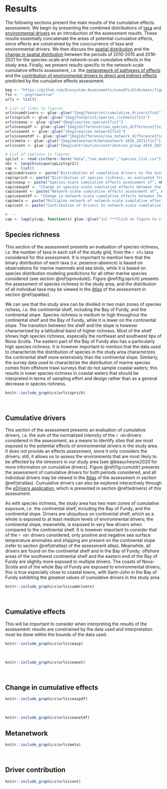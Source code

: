 # Results {#results}

The following sections present the main results of the cumulative effects assessment. We begin by presenting the combined distributions of [taxa](#sprichres) and [environmental drivers](#cumdrres) as an introduction of the assessment results. These results essentially concatenate the areas of potential cumulative effects, since effects are constrained by the cooccurrence of taxa and environmental drivers. We then discuss the [spatial distribution](#ceares) and the [change in spatial distrbution](#diffres) between the periods of 2010-2015 and 2016-2021 for the species-scale and network-scale cumulative effects in the study area. Finally, we present results specific to the network-scale cumulative effects assessment, *i.e.* the [metanetwork of pathways of effects](#metares) and the [contribution of environmental drivers to direct and indirect effects](#contributionres) predicted by the cumulative effects assessment.

```r
beg <- "https://github.com/Ecosystem-Assessments/nceadfo/blob/main/figures/atlas/"
fin <- ".png?raw=true"
urls <- list()

# List of links to figures
urls$cumdrivers <- glue::glue("{beg}footprint/cumulative_drivers{fin}") 
urls$sprich <- glue::glue("{beg}footprint/species_richness{fin}") 
urls$ceasp <- glue::glue("{beg}cea/cea_species{fin}") 
urls$ceaspdf <- glue::glue("{beg}difference/cea_species_difference{fin}") 
urls$ceanet <- glue::glue("{beg}cea/cea_network{fin}") 
urls$ceanetdf <- glue::glue("{beg}difference/cea_network_difference{fin}") 
urls$meta <- glue::glue("{beg}metanetwork/metanetwork-2016_2021{fin}") 
urls$cont <- glue::glue("{beg}contribution/contribution_group-2016_2021{fin}") 

# List of captions to figures
spList <- read.csv(here::here("data","cea_modules","species_list.csv"))
nGr <- length(unique(spList$gr2))
cap <- list()
cap$cumdrivers <- paste("Distribution of cumulative drivers on the Scotian Shelf Bioregion in eastern Canada for the periods of 2010-2015 and 2015-2016. Cumulative drivers are evaluated as the sum of the normalized intensity (scaled between 0 and 1) of the", nDr, "drivers considered for the assessment ($E_{S_x} = \\sum_{j=1}^m S_{j,x}$); it identifies areas that are most exposed to the potential effects of the environmental drivers considered for the cumulative effects assessment. Refer to @beauchesne2020 for more details.")
cap$sprich <- paste("Distribution of species richness, as evaluated from the", nTx, "taxa considered in the cumulative effects assessment and the results of the species distribution modeling. See section \\@ref(spmodule) for more information.")
cap$ceasp <- paste("Species-scale cumulative effects assessment of", nDr, "drivers on", nTx, "taxa of the Scotian Shelf Bioregion in eastern Canada, using the @halpern2008a method. See section \\@ref(speciesmethod) for more details on the approach.")
cap$ceaspdf <- "Change in species-scale cumulative effects between the periods of 2010-2015 and 2016-2021 on the Scotian Shelf Bioregion in eastern Canada."
cap$ceanet <- paste("Network-scale cumulative effects assessment of", nDr, "drivers on", nTx, "taxa of the Scotian Shelf Bioregion in eastern Canada, using the @beauchesne2020c method explicitly considering the underlying structure of the ecological community. See section \\@ref(networkmethod) for more details on the approach.")
cap$ceanetdf <- "Change in network-scale cumulative effects between the periods of 2010-2015 and 2016-2021 on the Scotian Shelf Bioregion in eastern Canada."
cap$meta <- paste("Multiplex network of network-scale cumulative effects on the Scotian Shelf Bioregion presenting the metaweb of interactions between the", nTx, "taxa considered (grey connections), the presence of an effect of individual drivers on each taxa (colored connections), the overall cumulative effect on each taxon (taxa point size) and the mean effect of drivers on all taxa (driver point size)")
cap$cont <- paste("Contribution of drivers to network-scale cumulative effects of taxa classified by taxonomic groups. Mean contribution of", nDr, "drivers to the cumulative effects ($C / km^2$) of", nTx, "taxa on the Scotian Shelf Bioregion in eastern Canada classified into", nGr, "taxonomic groups. Taxonomic groups for invertebrates (grey box) and vertebrates are divided at the phyla and classes level, respectively. For each group, the mean contribution per species was used to evaluate each driver's contribution to overall cumulative effects; this can be divided into their direct and indirect contributions to the cumulative effects on each taxon. Direct effects are those attributable to the effect of a driver on a focal species, while indirect effects are the mean effects of drivers spreading through all 3-species interactions a taxon is involved in. The total contribution to cumulative effect is the sum of the direct and indirect contributions of each driver.")

# ---
cap <- lapply(cap, function(x) glue::glue("{x} ***Click on figure to view in seperate tab.***"))
```

## Species richness {#sprichres}

This section of the assessment presents an evaluation of species richness, *i.e.* the number of taxa in each cell of the study grid, from the `r nTx` taxa considered for this assessment. It is important to mention here that the binary distribution of each taxa (*i.e.* pesence-absence) is based on observations for marine mammals and sea birds, while it is based on species distribution modeling predictions for all other marine species considered (see section \@ref(spmodule)). Figure \@ref(fig:sprich) presents the assessment of species richness in the study area, and the distribution of all individual taxa may be viewed in the [Atlas](@#atlas) of the assessment in section \@ref(spatlas).

We can see that the study area can be divided in two main zones of species richess, *i.e.* the continental shelf, including the Bay of Fundy, and the continental slope. Species richness is medium to high throughout the continental shelf and the Bay of Fundy, while it is lower on the continental slope. The transition between the shelf and the slope is however characterized by a latitudinal band of higher richness. Most of the shelf shows high species richness, especially the northeast and southwest tips of Nova-Scotia. The eastern part of the Bay of Fundy also has a particularly high species richness. It is however important to mention that the data used to characterize the distribution of species in the study area characterizes the continental shelf more extensively than the continental slope. Similarly, the survey data used to characterize the distribution of marine species comes from offshore trawl surveys that do not sample coastal waters; this results in lower species richness in coastal waters that should be interpreted in terms of sampling effort and design rather than as a general decrease in species richness. 

```r
knitr::include_graphics(urls$sprich)
```

<br/>


## Cumulative drivers {#cumdrres}

This section of the assessment presents an evaluation of cumulative drivers, *i.e.* the sum of the normalized intensity of the `r nDr`drivers considered in the assessment, as a means to identify sites that are most exposed to the potential effects of environmental drivers in the study area. It does not provide an effects assessment, since it only considers the drivers; still, it allows us to assess the environments that are most likely to be affected by the stressors in our study area [see @beauchesne2020 for more information on cumulative drivers]. Figure \@ref(fig:cumuldr) presents the assessment of cumulative drivers for both periods considered, and all individual drivers may be viewed in the [Atlas](#atlas) of the assessment in section \@ref(stratlas). Cumulative drivers can also be explored interactively through the [*eDrivers* application](https://david-beauchesne.shinyapps.io/edriversapp_dev/), which is presented in section \@ref(edrivers) of this assessment.

As with species richness, the study area has two main zones of cumulative exposure, *i.e.* the continental shelf, including the Bay of Fundy, and the continental slope. Drivers are ubiquitous on continental shelf, which as a whole is exposed to at least medium levels of environmental drivers; the continental slope, meanwhile, is exposed to very few drivers when compared to the continental shelf. It is however important to consider that of the `r nDr` drivers considered, only positive and negative sea surface temperature anomalies and shipping are present on the continental slope (refer to section \@ref(stratlas) of the assessment atlas). Meanwhile, all drivers are found on the continental shelf and in the Bay of Fundy; offshore areas of the southwest continental shelf and the eastern end of the Bay of Fundy are slighlty more exposed to multiple drivers. The coasts of Nova-Scotia and of the whole Bay of Fundy are exposed to environmental drivers; this is true especially close to coastal towns, with Saint-John in the Bay of Fundy exhibiting the greatest values of cumulative drivers in the study area. 


```r
knitr::include_graphics(urls$cumdrivers)
```

<br/>



## Cumulative effects {#ceares}


This will be important to consider when interpreting the results of the assessment: results are constrained by the data used and interpretation must be done within the bounds of the data used. 



```r
knitr::include_graphics(urls$ceasp)
```

<br/>

```r
knitr::include_graphics(urls$ceanet)
```

<br/>


## Change in cumulative effects {#diffres}


```r
knitr::include_graphics(urls$ceaspdf)
```


<br/>

```r
knitr::include_graphics(urls$ceanetdf)
```


## Metanetwork {#metares}

```r
knitr::include_graphics(urls$meta)
```

<br/>


## Driver contribution {#contributionres}

```r
knitr::include_graphics(urls$cont)
```

<br/>
